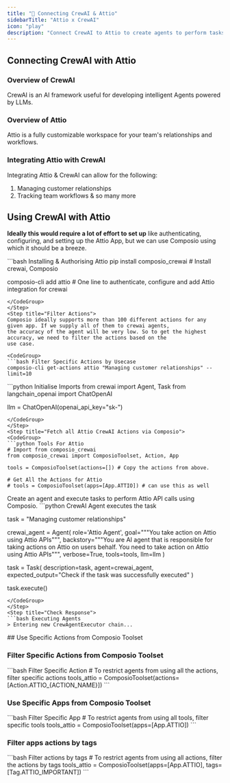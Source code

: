 ```yaml
---
title: "🚀 Connecting CrewAI & Attio"
sidebarTitle: "Attio x CrewAI"
icon: "play"
description: "Connect CrewAI to Attio to create agents to perform tasks using natural language"
---
```


## Connecting CrewAI with Attio

### Overview of CrewAI

CrewAI is an AI framework useful for developing intelligent Agents powered by LLMs.

### Overview of Attio

Attio is a fully customizable workspace for your team's relationships and workflows.

### Integrating Attio with CrewAI

Integrating Attio & CrewAI can allow for the following:

1. Managing customer relationships
2. Tracking team workflows
& so many more

## Using CrewAI with Attio

<Steps>
<Step title="Setting Up the Environment">

**Ideally this would require a lot of effort to set up** like authenticating, configuring, and setting up the Attio App, but we can use Composio using which it should be a breeze.

<CodeGroup>
```bash Installing & Authorising Attio
pip install composio_crewai # Install crewai, Composio 

composio-cli add attio # One line to authenticate, configure and add Attio integration for crewai
```
</CodeGroup>
</Step>
<Step title="Filter Actions">
Composio ideally supports more than 100 different actions for any given app. If we supply all of them to crewai agents, 
the accuracy of the agent will be very low. So to get the highest accuracy, we need to filter the actions based on the 
use case.

<CodeGroup>
```bash Filter Specific Actions by Usecase
composio-cli get-actions attio "Managing customer relationships" --limit=10
```
</CodeGroup>

</Step>
<Step title="Import Base Packages">

<CodeGroup>
```python Initialise Imports
from crewai import Agent, Task
from langchain_openai import ChatOpenAI

llm = ChatOpenAI(openai_api_key="sk-<OPENAI KEY>")
```
</CodeGroup>
</Step>
<Step title="Fetch all Attio CrewAI Actions via Composio">
<CodeGroup>
```python Tools For Attio
# Import from composio_crewai
from composio_crewai import ComposioToolset, Action, App

tools = ComposioToolset(actions=[]) # Copy the actions from above. 

# Get All the Actions for Attio
# tools = ComposioToolset(apps=[App.ATTIO]) # can use this as well
```
</CodeGroup>
</Step>
<Step title="Execute the Agent">
Create an agent and execute tasks to perform Attio API calls using Composio. 
<CodeGroup>
```python CrewAI Agent executes the task

task = "Managing customer relationships"

crewai_agent = Agent(
    role='Attio Agent',
    goal="""You take action on Attio using Attio APIs""",
    backstory="""You are AI agent that is responsible for taking actions on Attio on users behalf. You need to take action on Attio using Attio APIs""",
    verbose=True,
    tools=tools,
    llm=llm
)

task = Task(
    description=task,
    agent=crewai_agent,
    expected_output="Check if the task was successfully executed"
)

task.execute()
```
</CodeGroup>
</Step>
<Step title="Check Response">
```bash Executing Agents
> Entering new CrewAgentExecutor chain...
```
</Step>
</Steps>
## Use Specific Actions from Composio Toolset

### Filter Specific Actions from Composio Toolset

<CodeGroup>
```bash Filter Specific Action
# To restrict agents from using all the actions, filter specific actions
tools_attio = ComposioToolset(actions=[Action.ATTIO_{ACTION_NAME}])
```
</CodeGroup>

### Use Specific Apps from Composio Toolset
<CodeGroup>
```bash Filter Specific App
# To restrict agents from using all tools, filter specific tools
tools_attio = ComposioToolset(apps=[App.ATTIO])
```
</CodeGroup>

### Filter apps actions by tags 
<CodeGroup>
```bash Filter actions by tags
# To restrict agents from using all actions, filter the actions by tags
tools_attio = ComposioToolset(apps=[App.ATTIO], tags=[Tag.ATTIO_IMPORTANT])
```
</CodeGroup>